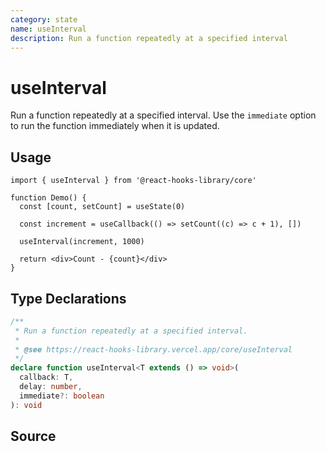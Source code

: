 ```yaml
---
category: state
name: useInterval
description: Run a function repeatedly at a specified interval
---
```



<Playground>
  <Demo />
</Playground>

# useInterval

Run a function repeatedly at a specified interval.
Use the `immediate` option to run the function immediately when it is updated.

## Usage

```tsx
import { useInterval } from '@react-hooks-library/core'

function Demo() {
  const [count, setCount] = useState(0)

  const increment = useCallback(() => setCount((c) => c + 1), [])

  useInterval(increment, 1000)

  return <div>Count - {count}</div>
}
```

## Type Declarations

```typescript
/**
 * Run a function repeatedly at a specified interval.
 *
 * @see https://react-hooks-library.vercel.app/core/useInterval
 */
declare function useInterval<T extends () => void>(
  callback: T,
  delay: number,
  immediate?: boolean
): void
```

## Source

<Source name="useInterval" pkg="core" />
